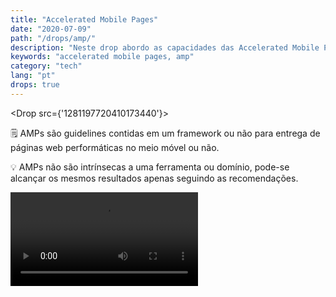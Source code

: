 ```yaml
---
title: "Accelerated Mobile Pages"
date: "2020-07-09"
path: "/drops/amp/"
description: "Neste drop abordo as capacidades das Accelerated Mobile Pages."
keywords: "accelerated mobile pages, amp"
category: "tech"
lang: "pt"
drops: true
---
```



<Drop src={'1281197720410173440'}>

🗒 AMPs são guidelines contidas em um framework ou não para entrega de páginas web performáticas no meio móvel ou não.

💡 AMPs não são intrínsecas a uma ferramenta ou domínio, pode-se alcançar os mesmos resultados apenas seguindo as recomendações.

<Video src="https://video.twimg.com/ext_tw_video/1281197689594658816/pu/vid/886x618/O8uVtNf-grJ-PVAU.mp4?tag=10" />

</Drop>

